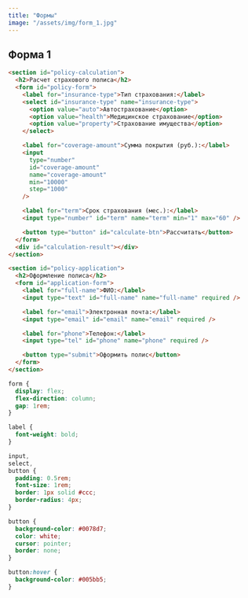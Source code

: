 ```yaml
---
title: "Формы"
image: "/assets/img/form_1.jpg"
---
```


## Форма 1

```html
<section id="policy-calculation">
  <h2>Расчет страхового полиса</h2>
  <form id="policy-form">
    <label for="insurance-type">Тип страхования:</label>
    <select id="insurance-type" name="insurance-type">
      <option value="auto">Автострахование</option>
      <option value="health">Медицинское страхование</option>
      <option value="property">Страхование имущества</option>
    </select>

    <label for="coverage-amount">Сумма покрытия (руб.):</label>
    <input
      type="number"
      id="coverage-amount"
      name="coverage-amount"
      min="10000"
      step="1000"
    />

    <label for="term">Срок страхования (мес.):</label>
    <input type="number" id="term" name="term" min="1" max="60" />

    <button type="button" id="calculate-btn">Рассчитать</button>
  </form>
  <div id="calculation-result"></div>
</section>

<section id="policy-application">
  <h2>Оформление полиса</h2>
  <form id="application-form">
    <label for="full-name">ФИО:</label>
    <input type="text" id="full-name" name="full-name" required />

    <label for="email">Электронная почта:</label>
    <input type="email" id="email" name="email" required />

    <label for="phone">Телефон:</label>
    <input type="tel" id="phone" name="phone" required />

    <button type="submit">Оформить полис</button>
  </form>
</section>
```

```css
form {
  display: flex;
  flex-direction: column;
  gap: 1rem;
}

label {
  font-weight: bold;
}

input,
select,
button {
  padding: 0.5rem;
  font-size: 1rem;
  border: 1px solid #ccc;
  border-radius: 4px;
}

button {
  background-color: #0078d7;
  color: white;
  cursor: pointer;
  border: none;
}

button:hover {
  background-color: #005bb5;
}
```
